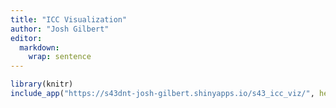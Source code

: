 ```yaml
---
title: "ICC Visualization"
author: "Josh Gilbert"
editor: 
  markdown: 
    wrap: sentence
---
```


```r
library(knitr)
include_app("https://s43dnt-josh-gilbert.shinyapps.io/s43_icc_viz/", height = "1000px")
```
